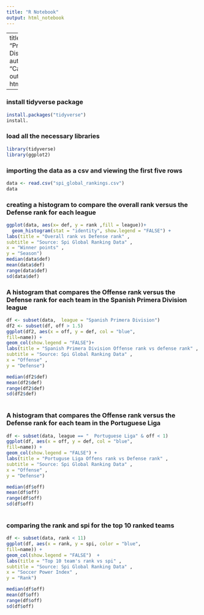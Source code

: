 ---
title: "R Notebook"
output: html_notebook
---

---
title: "Probability Distribution"
author: "Carlos aybar"
output: html_notebook

---

### install tidyverse package
```{r}
install.packages("tidyverse")
install.
```


### load all the necessary libraries
```{r}
library(tidyverse)
library(ggplot2)
```

### importing the data as a csv and viewing the first five rows
```{r}
data <- read.csv("spi_global_rankings.csv")
data
```

### creating a histogram to compare the overall rank versus the Defense rank for each league
```{r}
ggplot(data, aes(x= def, y = rank ,fill = league))+
  geom_histogram(stat = "identity", show.legend = "FALSE") +
labs(title = "Overall rank vs Defense rank" ,
subtitle = "Source: Spi Global Ranking Data" ,
x = "Winner points" ,
y = "Season")
median(data$def)
mean(data$def)
range(data$def)
sd(data$def)
```





### A histogram that compares the Offense rank versus the Defense rank for each team in the Spanish Primera Division league
```{r}

df <- subset(data,  league = "Spanish Primera Division")
df2 <- subset(df, off > 1.5)
ggplot(df2, aes(x = off, y = def, col = "blue",
fill=name)) + 
geom_col(show.legend = "FALSE")+
labs(title = "Spanish Primera Division Offense rank vs defense rank" ,
subtitle = "Source: Spi Global Ranking Data" ,
x = "Offense" ,
y = "Defense") 

median(df2$def)
mean(df2$def)
range(df2$def)
sd(df2$def)
 
```



### A histogram that compares the Offense rank versus the Defense rank for each team in the Portuguese Liga
```{r}

df <- subset(data, league == "	Portuguese Liga" & off < 1)
ggplot(df, aes(x = off, y = def, col = "blue",
fill=name)) + 
geom_col(show.legend = "FALSE") +
labs(title = "Portuguse Liga Offens rank vs Defense rank" ,
subtitle = "Source: Spi Global Ranking Data" ,
x = "Offense" ,
y = "Defense")

median(df$off)
mean(df$off)
range(df$off)
sd(df$off)
 
```



### comparing the rank and spi for the top 10 ranked teams
```{r}

df <- subset(data, rank < 11)
ggplot(df, aes(x = rank, y = spi, color = "blue",
fill=name)) + 
geom_col(show.legend = "FALSE")  +
labs(title = "Top 10 team's rank vs spi" ,
subtitle = "Source: Spi Global Ranking Data" ,
x = "Soccer Power Index" ,
y = "Rank")

median(df$off)
mean(df$off)
range(df$off)
sd(df$off)
 
```


